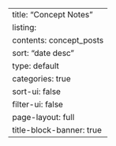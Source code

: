---
title: "Concept Notes"
listing:
  contents: concept_posts
  sort: "date desc"
  type: default
  categories: true
  sort-ui: false
  filter-ui: false
page-layout: full
title-block-banner: true
---